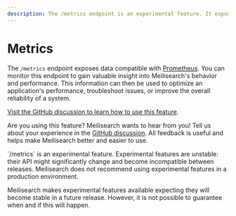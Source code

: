 ```yaml
---
description: The /metrics endpoint is an experimental feature. It exposes data compatible with Prometheus and offers insight into Meilisearch's behavior and performance.
---
```


# Metrics

The `/metrics` endpoint exposes data compatible with [Prometheus](https://prometheus.io/). You can monitor this endpoint to gain valuable insight into Meilisearch's behavior and performance. This information can then be used to optimize an application's performance, troubleshoot issues, or improve the overall reliability of a system.

[Visit the GitHub discussion to learn how to use this feature](https://github.com/meilisearch/product/discussions/625).

Are you using this feature? Meilisearch wants to hear from you! Tell us about your experience in the [GitHub discussion](https://github.com/meilisearch/product/discussions/625). All feedback is useful and helps make Meilisearch better and easier to use.

<Capsule intent="warning">
`/metrics` is an experimental feature. Experimental features are unstable: their API might significantly change and become incompatible between releases. Meilisearch does not recommend using experimental features in a production environment.

Meilisearch makes experimental features available expecting they will become stable in a future release. However, it is not possible to guarantee when and if this will happen.
</Capsule>